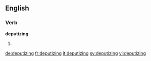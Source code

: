 
==English==

===Verb===
'''deputizing'''

# {{present participle of|deputize}}

[[de:deputizing]]
[[fr:deputizing]]
[[it:deputizing]]
[[sv:deputizing]]
[[vi:deputizing]]